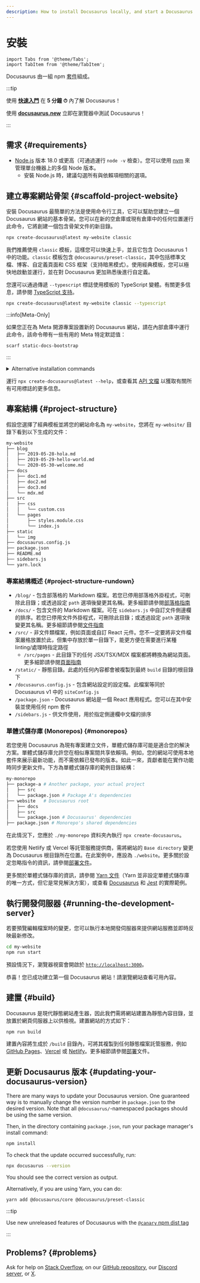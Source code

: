 ```yaml
---
description: How to install Docusaurus locally, and start a Docusaurus site in no time.
---
```


# 安裝

```mdx-code-block
import Tabs from '@theme/Tabs';
import TabItem from '@theme/TabItem';
```

Docusaurus 由一組 npm [套件](https://github.com/facebook/docusaurus/tree/main/packages)組成。

:::tip

使用 **[快速入門](introduction.mdx#fast-track)** 在 **5 分鐘 ⏱** 內了解 Docusaurus！

使用 **[docusaurus.new](https://docusaurus.new)** 立即在瀏覽器中測試 Docusaurus！

:::

## 需求 {#requirements}

- [Node.js](https://nodejs.org/en/download/) 版本 18.0 或更高（可通過運行 `node -v` 檢查）。您可以使用 [nvm](https://github.com/nvm-sh/nvm) 來管理單台機器上的多個 Node 版本。
  - 安裝 Node.js 時，建議勾選所有與依賴項相關的選項。

## 建立專案網站骨架 {#scaffold-project-website}

安裝 Docusaurus 最簡單的方法是使用命令行工具，它可以幫助您建立一個 Docusaurus 網站的基本骨架。您可以在新的空倉庫或現有倉庫中的任何位置運行此命令，它將創建一個包含骨架文件的新目錄。

```bash
npx create-docusaurus@latest my-website classic
```

我們推薦使用 `classic` 模板，這樣您可以快速上手，並且它包含 Docusaurus 1 中的功能。`classic` 模板包含 `@docusaurus/preset-classic`，其中包括標準文檔、博客、自定義頁面和 CSS 框架（支持暗黑模式）。使用經典模板，您可以極快地啟動並運行，並在對 Docusaurus 更加熟悉後進行自定義。

您還可以通過傳遞 `--typescript` 標誌使用模板的 TypeScript 變體。有關更多信息，請參閱 [TypeScript 支持](./typescript-support.mdx)。

```bash
npx create-docusaurus@latest my-website classic --typescript
```

:::info[Meta-Only]

如果您正在為 Meta 開源專案設置新的 Docusaurus 網站，請在內部倉庫中運行此命令，該命令帶有一些有用的 Meta 特定默認值：

```bash
scarf static-docs-bootstrap
```

:::

<details>
  <summary>Alternative installation commands</summary>

You can also initialize a new project using your preferred project manager:

```bash npm2yarn
npm init docusaurus
```

</details>

運行 `npx create-docusaurus@latest --help`，或查看其 [API 文檔](./api/misc/create-docusaurus.mdx) 以獲取有關所有可用標誌的更多信息。

## 專案結構 {#project-structure}

假設您選擇了經典模板並將您的網站命名為 `my-website`，您將在 `my-website/` 目錄下看到以下生成的文件：

```bash
my-website
├── blog
│   ├── 2019-05-28-hola.md
│   ├── 2019-05-29-hello-world.md
│   └── 2020-05-30-welcome.md
├── docs
│   ├── doc1.md
│   ├── doc2.md
│   ├── doc3.md
│   └── mdx.md
├── src
│   ├── css
│   │   └── custom.css
│   └── pages
│       ├── styles.module.css
│       └── index.js
├── static
│   └── img
├── docusaurus.config.js
├── package.json
├── README.md
├── sidebars.js
└── yarn.lock
```

### 專案結構概述 {#project-structure-rundown}

- `/blog/` - 包含部落格的 Markdown 檔案。若您已停用部落格外掛程式，可刪除此目錄；或透過設定 `path` 選項後變更其名稱。更多細節請參閱[部落格指南](blog.mdx)
- `/docs/` - 包含文件的 Markdown 檔案。可在 `sidebars.js` 中自訂文件側邊欄的排序。若您已停用文件外掛程式，可刪除此目錄；或透過設定 `path` 選項後變更其名稱。更多細節請參閱[文件指南](./guides/docs/docs-introduction.mdx)
- `/src/` - 非文件類檔案，例如頁面或自訂 React 元件。您不一定要將非文件檔案嚴格放置於此，但集中存放於單一目錄下，能更方便在需要進行某種 linting/處理時指定路徑
  - `/src/pages` - 此目錄下的任何 JSX/TSX/MDX 檔案都將轉換為網站頁面。更多細節請參閱[頁面指南](guides/creating-pages.mdx)
- `/static/` - 靜態目錄。此處的任何內容都會被複製到最終 `build` 目錄的根目錄下
- `/docusaurus.config.js` - 包含網站設定的設定檔。此檔案等同於 Docusaurus v1 中的 `siteConfig.js`
- `/package.json` - Docusaurus 網站是一個 React 應用程式。您可以在其中安裝並使用任何 npm 套件
- `/sidebars.js` - 供文件使用，用於指定側邊欄中文檔的排序

### 單體式儲存庫 (Monorepos) {#monorepos}

若您使用 Docusaurus 為現有專案建立文件，單體式儲存庫可能是適合您的解決方案。單體式儲存庫允許您在相似專案間共享依賴項。例如，您的網站可使用本地套件來展示最新功能，而不需依賴已發布的版本。如此一來，貢獻者能在實作功能時同步更新文件。下方為單體式儲存庫的範例目錄結構：

```bash
my-monorepo
├── package-a # Another package, your actual project
│   ├── src
│   └── package.json # Package A's dependencies
├── website   # Docusaurus root
│   ├── docs
│   ├── src
│   └── package.json # Docusaurus' dependencies
├── package.json # Monorepo's shared dependencies
```

在此情況下，您應於 `./my-monorepo` 資料夾內執行 `npx create-docusaurus`。

若您使用 Netlify 或 Vercel 等託管服務提供商，需將網站的 `Base directory` 變更為 Docusaurus 根目錄所在位置。在此案例中，應設為 `./website`。更多關於設定忽略指令的資訊，請參閱[部署文件](./deployment.mdx#deploying-to-netlify)。

更多關於單體式儲存庫的資訊，請參閱 [Yarn 文件](https://yarnpkg.com/features/workspaces)（Yarn 並非設定單體式儲存庫的唯一方式，但它是常見解決方案），或查看 [Docusaurus](https://github.com/facebook/docusaurus) 和 [Jest](https://github.com/facebook/jest) 的實際範例。

## 執行開發伺服器 {#running-the-development-server}

若要預覽編輯檔案時的變更，您可以執行本地開發伺服器來提供網站服務並即時反映最新修改。

```bash npm2yarn
cd my-website
npm run start
```

預設情況下，瀏覽器視窗會開啟於 [`http://localhost:3000`](http://localhost:3000)。

恭喜！您已成功建立第一個 Docusaurus 網站！請瀏覽網站查看可用內容。

## 建置 {#build}

Docusaurus 是現代靜態網站產生器，因此我們需將網站建置為靜態內容目錄，並放置於網頁伺服器上以供檢視。建置網站的方式如下：

```bash npm2yarn
npm run build
```

建置內容將生成於 `/build` 目錄內，可將其複製到任何靜態檔案託管服務，例如 [GitHub Pages](https://pages.github.com/)、[Vercel](https://vercel.com/) 或 [Netlify](https://www.netlify.com/)。更多細節請參閱[部署](deployment.mdx)文件。

## 更新 Docusaurus 版本 {#updating-your-docusaurus-version}

There are many ways to update your Docusaurus version. One guaranteed way is to manually change the version number in `package.json` to the desired version. Note that all `@docusaurus/`-namespaced packages should be using the same version.


<UpgradeGuide />

Then, in the directory containing `package.json`, run your package manager's install command:

```bash npm2yarn
npm install
```

To check that the update occurred successfully, run:

```bash
npx docusaurus --version
```

You should see the correct version as output.

Alternatively, if you are using Yarn, you can do:

```bash
yarn add @docusaurus/core @docusaurus/preset-classic
```

:::tip

Use new unreleased features of Docusaurus with the [`@canary` npm dist tag](/community/canary)

:::

## Problems? {#problems}

Ask for help on [Stack Overflow](https://stackoverflow.com/questions/tagged/docusaurus), on our [GitHub repository](https://github.com/facebook/docusaurus), our [Discord server](https://discordapp.com/invite/docusaurus), or [X](https://x.com/docusaurus).